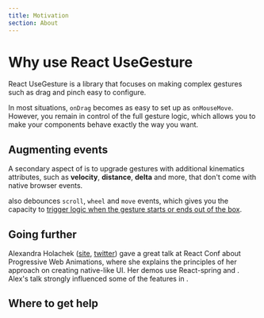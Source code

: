 ```yaml
---
title: Motivation
section: About
---
```



# Why use React UseGesture

React UseGesture is a library that focuses on making complex gestures such as drag and pinch easy to configure.

In most situations, `onDrag` becomes as easy to set up as `onMouseMove`. However, you remain in control of the full gesture logic, which allows you to make your components behave exactly the way you want.

## Augmenting events

A secondary aspect of <ReactUseGesture/> is to upgrade gestures with additional kinematics attributes, such as **velocity**, **distance**, **delta** and more, that don't come with native browser events.

<ReactUseGesture /> also debounces `scroll`, `wheel` and `move` events, which gives you the capacity to [trigger logic
when the gesture starts or ends out of the box](/docs/hooks/#start-and-end-handlers).

## Going further

Alexandra Holachek ([site](https://alex.holachek.com/), [twitter](https://twitter.com/alex_holachek)) gave a great talk at React Conf about Progressive Web Animations, where she explains the principles of her approach on creating native-like UI. Her demos use React-spring and <ReactUseGesture/>. Alex's talk strongly influenced some of the features in <ReactUseGesture/>.

<div className={styles.playerWrapper}>
  <ReactPlayer
    className={styles.player}
    light
    playing
    url="https://www.youtube.com/watch?v=laPsceJ4tTY"
    width="100%"
    height="100%"
  />
</div>

## Where to get help

